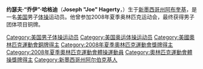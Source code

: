 {{MedalTableTop}}
{{MedalCompetition | [[夏季奧林匹克運動會|夏季奧林匹克運動會]]}}
{{MedalBronze|[[2008年夏季奧林匹克運動會|2008年北京]]|[[2008年夏季奧林匹克運動會體操比賽|團體]]}}
{{MedalBottom}}
'''约瑟夫·“乔伊”·哈格迪'''（'''Joseph "Joe" Hagerty'''，{{bd|1982年|4月19日}}）生于[[新墨西哥州|新墨西哥州]][[阿布奎基_(新墨西哥州)|阿布奎基]]，是一名[[美国|美国]]男子[[体操|体操]]运动员。他曾参加2008年夏季奥林匹克运动会，最终获得男子团体项目铜牌。

{{US-sport-bio-stub}}

{{DEFAULTSORT:Hagerty, Joseph}}

[[Category:美国男子体操运动员|Category:美国男子体操运动员]]
[[Category:美国奥运体操运动员|Category:美国奥运体操运动员]]
[[Category:美國奧林匹克運動會銅牌得主|Category:美國奧林匹克運動會銅牌得主]]
[[Category:2008年夏季奧林匹克運動會獎牌得主|Category:2008年夏季奧林匹克運動會獎牌得主]]
[[Category:2008年夏季奧林匹克運動會體操運動員|Category:2008年夏季奧林匹克運動會體操運動員]]
[[Category:奧林匹克運動會體操獎牌得主|Category:奧林匹克運動會體操獎牌得主]]
[[Category:新墨西哥州阿尔伯克基人|Category:新墨西哥州阿尔伯克基人]]